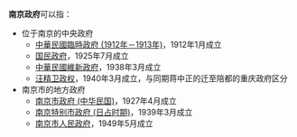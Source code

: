 '''南京政府'''可以指：
* 位于南京的中央政府
** [[中華民國臨時政府_(1912年－1913年)|中華民國臨時政府 (1912年－1913年)]]，1912年1月成立
** [[国民政府|国民政府]]，1925年7月成立
** [[中華民國維新政府|中華民國維新政府]]，1938年3月成立
** [[汪精卫政权|汪精卫政权]]，1940年3月成立，与同期蒋中正的迁至陪都的重庆政府区分
* 南京市的地方政府
** [[南京市政府_(中华民国)|南京市政府 (中华民国)]]，1927年4月成立
** [[南京特别市政府_(日占时期)|南京特别市政府 (日占时期)]]，1939年3月成立
** [[南京市人民政府|南京市人民政府]]，1949年5月成立

{{消歧义|cat=组织机构消歧义}}